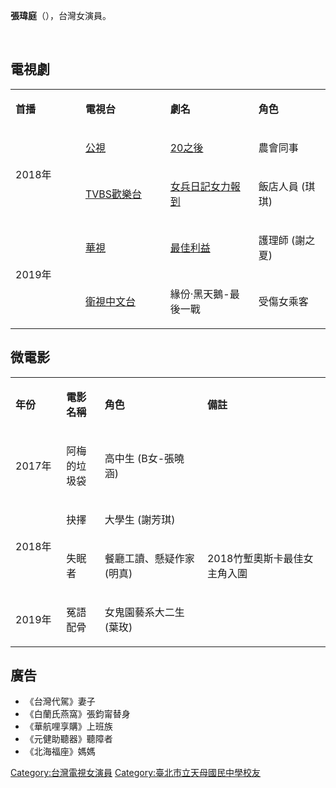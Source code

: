 {{藝人
| 姓名 = 張瑋庭
| 類型 = 女演員
| 國籍 = {{ROC}}
| 出生日期 = {{Birth date and age|1990|05|05}}
| 職業 = 演員
| 羅馬拼音 = Chang Wei-Ting
| 英文名 = Amy Chang
| 網站 = {{facebook|tingtingloveworld}}
| imdb = 7233536
}}
'''張瑋庭'''（{{bd|1990年|5月5日|}}），台灣女演員。





<br />

==電視劇==
{| class="wikitable" style="width: 70%"
|- style="background:#FFD9E6; color:black; text-align: center"
| style="width:7%" |'''首播'''|| style="width:10%" |'''電視台'''|| style="width:11%" |'''劇名'''|| style="width:9%" |'''角色'''
|-
| rowspan="2" |2018年
|[[公視|公視]]
|[[20之後|20之後]]
|農會同事
|-
|[[TVBS歡樂台|TVBS歡樂台]]
|[[女兵日記女力報到|女兵日記女力報到]]
|飯店人員 (琪琪)
|-
| rowspan="2" |2019年
|[[華視主頻|華視]]
|[[最佳利益|最佳利益]]
|護理師 (謝之夏)
|-
|[[衛視中文台|衛視中文台]]
|緣份·黑天鵝-最後一戰
|受傷女乘客
|}

==微電影==
{| class="wikitable" style="width: 70%"
|- style="background:#FFD9E6; color:black; text-align: center"
| style="width:4%" |'''年份'''|| style="width:5%" |'''電影名稱'''|| style="width:15%" |'''角色'''|| style="width:18%" |'''備註'''
|-
|2017年
|阿梅的垃圾袋
|高中生 (B女-張曉涵)
|
|-
| rowspan="2" |2018年
|抉擇
|大學生 (謝芳琪)
|
|-
|失眠者
|餐廳工讀、懸疑作家 (明真)
|2018竹塹奧斯卡最佳女主角入圍
|-
|2019年
|冤語 配骨
|女鬼園藝系大二生 (葉玫)
|
|}

== 廣告 ==

* 《台灣代駕》妻子
* 《白蘭氏燕窩》張鈞甯替身
* 《華航哩享購》上班族
* 《元健助聽器》聽障者
* 《北海福座》媽媽

[[Category:台灣電視女演員|Category:台灣電視女演員]]
[[Category:臺北市立天母國民中學校友|Category:臺北市立天母國民中學校友]]